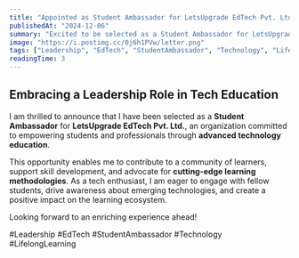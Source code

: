 ```yaml
---
title: "Appointed as Student Ambassador for LetsUpgrade EdTech Pvt. Ltd."
publishedAt: "2024-12-06"
summary: "Excited to be selected as a Student Ambassador for LetsUpgrade EdTech, empowering students through advanced tech education."
image: "https://i.postimg.cc/0j6h1PVw/letter.png"
tags: ["Leadership", "EdTech", "StudentAmbassador", "Technology", "LifelongLearning"]
readingTime: 3
---
```


## Embracing a Leadership Role in Tech Education

I am thrilled to announce that I have been selected as a **Student Ambassador** for **LetsUpgrade EdTech Pvt. Ltd.**, an organization committed to empowering students and professionals through **advanced technology education**.

This opportunity enables me to contribute to a community of learners, support skill development, and advocate for **cutting-edge learning methodologies**. As a tech enthusiast, I am eager to engage with fellow students, drive awareness about emerging technologies, and create a positive impact on the learning ecosystem.

Looking forward to an enriching experience ahead!

#Leadership #EdTech #StudentAmbassador #Technology #LifelongLearning